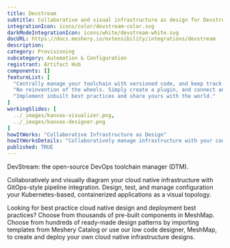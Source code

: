 ```yaml
---
title: Devstream
subtitle: Collaborative and visual infrastructure as design for Devstream
integrationIcon: icons/color/devstream-color.svg
darkModeIntegrationIcon: icons/white/devstream-white.svg
docURL: https://docs.meshery.io/extensibility/integrations/devstream
description: 
category: Provisioning
subcategory: Automation & Configuration
registrant: Artifact Hub
components: []
featureList: [
  "Centrally manage your toolchain with versioned code, and keep track of every change.",
  "No reinvention of the wheels. Simply create a plugin, and connect any tools you like with DevStream.",
  "Implement inbuilt best practices and share yours with the world."
]
workingSlides: [
  ../_images/kanvas-visualizer.png,
  ../_images/kanvas-designer.png
]
howItWorks: "Collaborative Infrastructure as Design"
howItWorksDetails: "Collaboratively manage infrastructure with your coworkers synchronously sharing the same designs."
published: TRUE
---
```

<p>
DevStream: the open-source DevOps toolchain manager (DTM).
</p>
<p>
    Collaboratively and visually diagram your cloud native infrastructure with GitOps-style pipeline integration. Design, test, and manage configuration your Kubernetes-based, containerized applications as a visual topology.
</p>
<p>
    Looking for best practice cloud native design and deployment best practices? Choose from thousands of pre-built components in MeshMap. Choose from hundreds of ready-made design patterns by importing templates from Meshery Catalog or use our low code designer, MeshMap, to create and deploy your own cloud native infrastructure designs.
</p>
